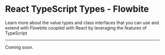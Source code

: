 # React TypeScript Types - Flowbite

<p className="[&>p]:text-lg">
  Learn more about the value types and class interfaces that you can use and extend with Flowbite coupled with React by
  leveraging the features of TypeScript
</p>

---

Coming soon.

<div className="h-[40vh]" />
